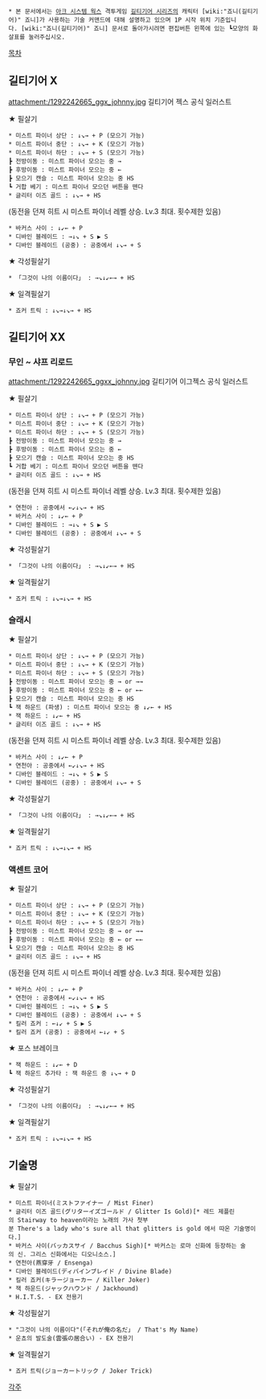  * 본 문서에서는 [[아크 시스템 웍스]] 격투게임 [[길티기어 시리즈]]의 캐릭터 [wiki:"죠니(길티기어)" 죠니]가 사용하는 기술 커맨드에 대해 설명하고 있으며 1P 시작 위치 기준입니다. [wiki:"죠니(길티기어)" 죠니] 문서로 돌아가시려면 편집버튼 왼쪽에 있는 ┗모양의 화살표를 눌러주십시오.

[[목차]]

== 길티기어 X ==
attachment:/1292242665_ggx_johnny.jpg
길티기어 젝스 공식 일러스트

★ 필살기
 * 미스트 파이너 상단 : ↓↘→ + P (모으기 가능)
 * 미스트 파이너 중단 : ↓↘→ + K (모으기 가능)
 * 미스트 파이너 하단 : ↓↘→ + S (모으기 가능)
 ┣ 전방이동 : 미스트 파이너 모으는 중 →
 ┣ 후방이동 : 미스트 파이너 모으는 중 ←
 ┣ 모으기 캔슬 : 미스트 파이너 모으는 중 HS
 ┗ 거합 베기 : 미스트 파이너 모으던 버튼을 뗀다
 * 글리터 이즈 골드 : ↓↘→ + HS
(동전을 던져 히트 시 미스트 파이너 레벨 상승. Lv.3 최대. 횟수제한 있음)
 * 바커스 사이 : ↓↙← + P
 * 디바인 블레이드 : →↓↘ + S ▶ S
 * 디바인 블레이드 (공중) : 공중에서 ↓↘→ + S

★ 각성필살기
 * 「그것이 나의 이름이다」 : →↘↓↙←→ + HS

★ 일격필살기
 * 죠커 트릭 : ↓↘→↓↘→ + HS

== 길티기어 XX ==
=== 무인 ~ 샤프 리로드 ===
attachment:/1292242665_ggxx_johnny.jpg
길티기어 이그젝스 공식 일러스트

★ 필살기
 * 미스트 파이너 상단 : ↓↘→ + P (모으기 가능)
 * 미스트 파이너 중단 : ↓↘→ + K (모으기 가능)
 * 미스트 파이너 하단 : ↓↘→ + S (모으기 가능)
 ┣ 전방이동 : 미스트 파이너 모으는 중 →
 ┣ 후방이동 : 미스트 파이너 모으는 중 ←
 ┣ 모으기 캔슬 : 미스트 파이너 모으는 중 HS
 ┗ 거합 베기 : 미스트 파이너 모으던 버튼을 뗀다
 * 글리터 이즈 골드 : ↓↘→ + HS
(동전을 던져 히트 시 미스트 파이너 레벨 상승. Lv.3 최대. 횟수제한 있음)
 * 연천아 : 공중에서 ←↙↓↘→ + HS
 * 바커스 사이 : ↓↙← + P
 * 디바인 블레이드 : →↓↘ + S ▶ S
 * 디바인 블레이드 (공중) : 공중에서 ↓↘→ + S

★ 각성필살기
 * 「그것이 나의 이름이다」 : →↘↓↙←→ + HS

★ 일격필살기
 * 죠커 트릭 : ↓↘→↓↘→ + HS

=== 슬래시 ===
★ 필살기
 * 미스트 파이너 상단 : ↓↘→ + P (모으기 가능)
 * 미스트 파이너 중단 : ↓↘→ + K (모으기 가능)
 * 미스트 파이너 하단 : ↓↘→ + S (모으기 가능)
 ┣ 전방이동 : 미스트 파이너 모으는 중 → or →→
 ┣ 후방이동 : 미스트 파이너 모으는 중 ← or ←←
 ┣ 모으기 캔슬 : 미스트 파이너 모으는 중 HS
 ┗ 잭 하운드 (파생) : 미스트 파이너 모으는 중 ↓↙← + HS
 * 잭 하운드 : ↓↙← + HS
 * 글리터 이즈 골드 : ↓↘→ + HS
(동전을 던져 히트 시 미스트 파이너 레벨 상승. Lv.3 최대. 횟수제한 있음)
 * 바커스 사이 : ↓↙← + P
 * 연천아 : 공중에서 ←↙↓↘→ + HS
 * 디바인 블레이드 : →↓↘ + S ▶ S
 * 디바인 블레이드 (공중) : 공중에서 ↓↘→ + S

★ 각성필살기
 * 「그것이 나의 이름이다」 : →↘↓↙←→ + HS

★ 일격필살기
 * 죠커 트릭 : ↓↘→↓↘→ + HS

=== 액센트 코어 ===
★ 필살기
 * 미스트 파이너 상단 : ↓↘→ + P (모으기 가능)
 * 미스트 파이너 중단 : ↓↘→ + K (모으기 가능)
 * 미스트 파이너 하단 : ↓↘→ + S (모으기 가능)
 ┣ 전방이동 : 미스트 파이너 모으는 중 → or →→
 ┣ 후방이동 : 미스트 파이너 모으는 중 ← or ←←
 ┗ 모으기 캔슬 : 미스트 파이너 모으는 중 HS
 * 글리터 이즈 골드 : ↓↘→ + HS
(동전을 던져 히트 시 미스트 파이너 레벨 상승. Lv.3 최대. 횟수제한 있음)
 * 바커스 사이 : ↓↙← + P
 * 연천아 : 공중에서 ←↙↓↘→ + HS
 * 디바인 블레이드 : →↓↘ + S ▶ S
 * 디바인 블레이드 (공중) : 공중에서 ↓↘→ + S
 * 킬러 죠커 : ←↓↙ + S ▶ S
 * 킬러 죠커 (공중) : 공중에서 ←↓↙ + S 

★ 포스 브레이크
 * 잭 하운드 : ↓↙← + D
 ┗ 잭 하운드 추가타 : 잭 하운드 중 ↓↘→ + D

★ 각성필살기
 * 「그것이 나의 이름이다」 : →↘↓↙←→ + HS

★ 일격필살기
 * 죠커 트릭 : ↓↘→↓↘→ + HS

== 기술명 ==
★ 필살기
 * 미스트 파이너(ミストファイナー / Mist Finer)
 * 글리터 이즈 골드(グリターイズゴールド / Glitter Is Gold)[* 레드 제플린의 Stairway to heaven이라는 노래의 가사 첫부분 There's a lady who's sure all that glitters is gold 에서 따온 기술명이다.]
 * 바커스 사이(バッカスサイ / Bacchus Sigh)[* 바커스는 로마 신화에 등장하는 술의 신. 그리스 신화에서는 디오니소스.]
 * 연천아(燕穿牙 / Ensenga)
 * 디바인 블레이드(ディバインブレイド / Divine Blade)
 * 킬러 죠커(キラージョーカー / Killer Joker) 
 * 잭 하운드(ジャックハウンド / Jackhound)
 * H.I.T.S. - EX 전용기

★ 각성필살기
 * "그것이 나의 이름이다"(「それが俺の名だ」 / That's My Name)
 * 운쵸의 발도술(雲張の居合い) - EX 전용기

★ 일격필살기
 * 죠커 트릭(ジョーカートリック / Joker Trick)

[[각주]]
